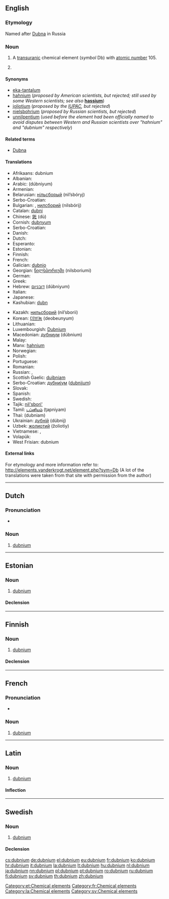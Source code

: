 {{also|Dubnium}}
==English==
{{rfc-auto}}
{{elements|Db|rutherfordium|Rf|seaborgium|Sg}}

===Etymology===
Named after [[w:Dubna|Dubna]] in Russia

===Noun===
{{en-noun|-}}
{{wikipedia}}

# A [[transuranic]] chemical element (''symbol'' Db) with [[atomic number]] 105.
# {{chemistry|obsolete}} {{non-gloss definition|A rejected name for [[rutherfordium]].}}

====Synonyms====
* [[eka-tantalum]] {{qualifier|used before the element was discovered}}
* [[hahnium]] (''proposed by American scientists, but rejected; still used by some Western scientists; see also'' '''[[hassium]]''')
* [[joliotium]] (''proposed by the [[w:IUPAC|IUPAC]], but rejected'')
* [[nielsbohrium]] (''proposed by Russian scientists, but rejected'')
* [[unnilpentium]] (''used before the element had been officially named to avoid disputes between Western and Russian scientists over "hahnium" and "dubnium" respectively'')

====Related terms====
* [[w:Dubna|Dubna]]

====Translations====
{{trans-top|chemical element}}
* Afrikaans: dubnium
* Albanian: {{t-|sq|dubnium|xs=Albanian}}
* Arabic: {{Arab|[[دوبنيوم]]}} (dúbniyum) {{m}}
* Armenian: {{t-|hy|դուբնիում|tr=dubnium}}
* Belarusian: [[нiльсборый]] (nil’sbóryj) {{m}}
* Serbo-Croatian: {{t|sh|dubnij}}
* Bulgarian: {{t-|bg|дубний|m|tr=dúbnij}}, [[нилсборий]] (nilsbórij) {{m}}
* Catalan: [[dubni]]
* Chinese: [[𨧀]] (dù)
* Cornish: [[dubnyum]]
* Serbo-Croatian: {{t|sh|dubnij}}
* Danish: {{t-|da|dubnium}}
* Dutch: {{t+|nl|dubnium|n}}
* Esperanto: {{t-|eo|dubnio|xs=Esperanto}}
* Estonian: {{t-|et|dubnium}}
* Finnish: {{t+|fi|dubnium}}
* French: {{t+|fr|dubnium|m}}
* Galician: [[dubnio]] {{m}}
* Georgian: [[ნილსბორიუმი]] (nilsboriumi)
* German: {{t+|de|Dubnium|n}}
* Greek: {{t-|el|ντούμπνιο|n|tr=vtoúmpnio}}
* Hebrew: [[דובניום]] (dúbniyum)
* Italian: {{t+|it|dubnio|m}}
* Japanese: {{t+|ja|ドブニウム|tr=dobuniumu}}
* Kashubian: [[dubn]]
{{trans-mid}}
* Kazakh: [[нильсборий]] (nil’sborii)
* Korean: [[더브늄]] (deobeunyum)
* Lithuanian: {{t+|lt|dubnis|xs=Lithuanian}}
* Luxembourgish: [[Dubnium]]
* Macedonian: [[дубниум]] (dúbnium) {{m}}
* Malay: {{t-|ms|hahnium|xs=Malay}}
* Manx: [[hahnium]]
* Norwegian: {{t-|no|dubnium}}
* Polish: {{t+|pl|dubn|m}}
* Portuguese: {{t+|pt|dúbnio|m}}
* Romanian: {{t+|ro|dubniu|n}}
* Russian: {{t+|ru|дубний|m|tr=dúbnij}}, {{t-|ru|нильсборий|m|tr=nil’sborij}}
* Scottish Gaelic: [[duibniam]]
* Serbo-Croatian: [[дубниjум]] ([[dubnijum]]) {{m}}
* Slovak: {{t-|sk|dubnium}}
* Spanish: {{t+|es|dubnio|m}}
* Swedish: {{t+|sv|dubnium|n}}
* Tajik: [[nil'sbori']]
* Tamil: [[டப்னியம்]] (ţapniyam)
* Thai: {{Thai|[[ดุบเนียม]]}} (dubniam)
* Ukrainian: [[дубнiй]] (dúbnij) {{m}}
* Uzbek: [[жолиотий]] (žoliotiy)
* Vietnamese: {{t+|vi|dubni}}, {{t-|vi|ninsbori}}
* Volapük: {{t+|vo|dubnin|xs=Volapük}}
* West Frisian: dubnium
{{trans-bottom}}

====External links====
For etymology and more information refer to:
http://elements.vanderkrogt.net/element.php?sym=Db
(A lot of the translations were taken from that site with permission from the author)

----

==Dutch==
{{wikipedia|lang=nl}}
{{elements|Db|rutherfordium|Rf|seaborgium|Sg|lang=nl}}

===Pronunciation===
* {{audio|Nl-dubnium.ogg|Audio}}

===Noun===
{{nl-noun|n|-|-}}

# [[#English|dubnium]]

----

==Estonian==

===Noun===
{{et-noun|dubniumi|dubniumi|par2=dubniumit}}

# [[#English|dubnium]]

====Declension====
{{et-decl-seminar|dubnium}}
{{et-decl-redel|dubnium}}

[[Category:et:Chemical elements]]

----

==Finnish==
{{wikipedia|lang=fi}}

===Noun===
{{fi-noun}}

# [[#English|dubnium]]

====Declension====
{{fi-decl-risti|dubnium|i=0}}

----

==French==

===Pronunciation===
* {{IPA|/dyb.njɔm/|lang=fr}}

===Noun===
{{fr-noun|m}}

# [[dubnium#English|dubnium]]

[[Category:fr:Chemical elements]]

----

==Latin==
{{wikipedia|lang=la}}

===Noun===
{{la-noun|dubnium|dubnii|dubniī|n|second}}

# [[#English|dubnium]]

====Inflection====
{{la-decl-2nd-N|dubni}}

[[Category:la:Chemical elements]]

----

==Swedish==

===Noun===
{{sv-noun|g=n|-}}

# [[#English|dubnium]]

====Declension====
{{sv-noun-unc-irreg-n|2=dubniumet}}

[[Category:sv:Chemical elements]]

[[cs:dubnium]]
[[de:dubnium]]
[[el:dubnium]]
[[eu:dubnium]]
[[fr:dubnium]]
[[ko:dubnium]]
[[hr:dubnium]]
[[it:dubnium]]
[[la:dubnium]]
[[lt:dubnium]]
[[hu:dubnium]]
[[nl:dubnium]]
[[ja:dubnium]]
[[nn:dubnium]]
[[pl:dubnium]]
[[pt:dubnium]]
[[ro:dubnium]]
[[ru:dubnium]]
[[fi:dubnium]]
[[sv:dubnium]]
[[th:dubnium]]
[[zh:dubnium]]